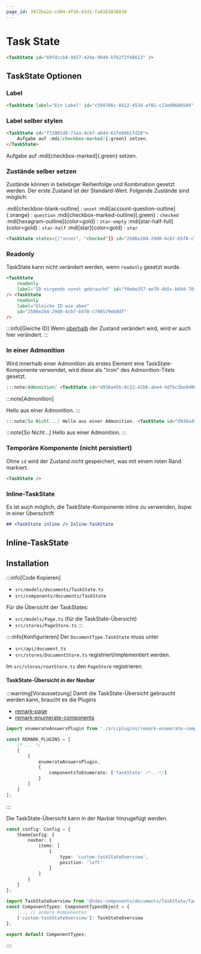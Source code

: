 ```yaml
---
page_id: 3972ba2a-cd84-4f16-81d2-fa8163838838
---
```



# Task State

```md
<TaskState id="69fdccb4-9d57-424a-9849-b762f2f48613" />
```

<BrowserWindow>
    <TaskState id="69fdccb4-9d57-424a-9849-b762f2f48613" />
</BrowserWindow>

## TaskState Optionen

### Label

```md
<TaskState label="Ein Label" id="c599706c-8422-453d-af02-c23e00686504" />
```

<BrowserWindow>
    <TaskState label="Ein Label" id="c599706c-8422-453d-af02-c23e00686504" />
</BrowserWindow>

### Label selber stylen

```md
<TaskState id="f72001d0-71ea-4cb7-a044-61fe09b1fd28">
    Aufgabe auf :mdi[checkbox-marked]{.green} setzen.
</TaskState>
```

<BrowserWindow>
<TaskState id="f72001d0-71ea-4cb7-a044-61fe09b1fd28">
    Aufgabe auf :mdi[checkbox-marked]{.green} setzen.
</TaskState>
</BrowserWindow>

### Zustände selber setzen

Zustände können in beliebiger Reihenfolge und Kombination gesetzt werden. Der erste Zustand ist der Standard-Wert. Folgende Zustände sind möglich:

:mdi[checkbox-blank-outline] : `unset` :mdi[account-question-outline]{.orange} : `question` :mdi[checkbox-marked-outline]{.green} : `checked` :mdi[hexagram-outline]{color=gold} : `star-empty` :mdi[star-half-full]{color=gold} : `star-half` :mdi[star]{color=gold} : `star`

```md
<TaskState states={['unset', 'checked']} id="2586e204-29d0-4cb7-b5f8-c786579eb8df"/>
```

<BrowserWindow>
    <TaskState states={['unset', 'checked']} id="2586e204-29d0-4cb7-b5f8-c786579eb8df" />
</BrowserWindow>

### Readonly

TaskState kann nicht verändert werden, wenn `readonly` gesetzt wurde.

```md
<TaskState 
    readonly 
    label="ID nirgends sonst gebraucht" id="f0ebe357-ee78-4b5c-b64d-70faf6c2f80b"
/> <TaskState 
    readonly
    label="Gleiche ID wie oben"
    id="2586e204-29d0-4cb7-b5f8-c786579eb8df"
/>
```

<BrowserWindow>
    <TaskState readonly label="ID nirgends sonst gebraucht" id="f0ebe357-ee78-4b5c-b64d-70faf6c2f80b" />
    <TaskState readonly label="Gleiche ID wie oben" id="2586e204-29d0-4cb7-b5f8-c786579eb8df" />
</BrowserWindow>

:::info[Gleiche ID] Wenn [oberhalb](#zustände-selber-setzen) der Zustand verändert wird, wird er auch hier verändert. :::

### In einer Admonition

Wird innerhalb einer Admonition als erstes Element eine TaskState-Komponente verwendet, wird diese als "Icon" des Admonition-Titels gesetzt.

```md
:::note[Admonition] <TaskState id="d936a45b-8c22-42b6-abe4-4df6c3be9406" /> Hello aus einer Admonition. :::
```

<BrowserWindow>

:::note[Admonition]

<TaskState id="d936a45b-8c22-42b6-abe4-4df6c3be9406" />
Hello aus einer Admonition.
:::
</BrowserWindow>

```md
:::note[So Nicht...] Hello aus einer Admonition. <TaskState id="d936a45b-8c22-42b6-abe4-4df6c3be9406" /> :::
```

<BrowserWindow>
    :::note[So Nicht...] Hello aus einer Admonition.
    <TaskState id="d936a45b-8c22-42b6-abe4-4df6c3be9406" />
    :::
</BrowserWindow>

### Temporäre Komponente (nicht persistiert)

Ohne `id` wird der Zustand nicht gespeichert, was mit einem roten Rand markiert.

```md
<TaskState />
```

<BrowserWindow>
    <TaskState />
</BrowserWindow>

### Inline-TaskState

Es ist auch möglich, die TaskState-Komponente inline zu verwenden, bspw. in einer Überschrift

```md
## <TaskState inline /> Inline-TaskState
```

<BrowserWindow>
    <h2>
        <TaskState inline id="a9a14ffa-3e6e-4288-b2c5-73499d85f4c6" /> Inline-TaskState
    </h2>
</BrowserWindow>

## Installation

:::info[Code Kopieren]

- `src/models/documents/TaskState.ts`
- `src/components/documents/TaskState`

Für die Übersicht der TaskStates:

- `src/models/Page.ts` (für die TaskState-Übersicht)
- `src/stores/PageStore.ts` :::

::::info[Konfigurieren] Der `DocumentType.TaskState` muss unter

- `src/api/document.ts`
- `src/stores/DocumentStore.ts` registriert/implementiert werden.

Im `src/stores/rootStore.ts` den `PageStore` registrieren.

#### TaskState-Übersicht in der Navbar

:::warning[Voraussetzung] Damit die TaskState-Übersicht gebraucht werden kann, braucht es die Plugins

- [remark-page](../../../../app-architecture/remark-plugins/mdx-page/index.mdx)
- [remark-enumerate-components](../../../../app-architecture/remark-plugins/enumerate-components/index.mdx)

```ts title="docusaurus.config.ts" {1,5-12}
import enumerateAnswersPlugin from './src/plugins/remark-enumerate-components/plugin';

const REMARK_PLUGINS = [
    /* ... */
    [
        [
            enumerateAnswersPlugin,
            {
                componentsToEnumerate: ['TaskState' /*...*/]
            }
        ]
    ]
];
```

:::

Die TaskState-Übersicht kann in der Navbar hinzugefügt werden.

```ts title="docusaurus.config.ts" {5-8}
const config: Config = {
    themeConfig: {
        navbar: {
            items: [
                {
                    type: 'custom-taskStateOverview',
                    position: 'left'
                }
            ]
        }
    }
};
```

```ts title="src/theme/NavbarItem/ComponentTypes.tsx" {1,4}
import TaskStateOverview from '@tdev-components/documents/TaskState/TaskStateOverview';
const ComponentTypes: ComponentTypesObject = {
    ..., // andere Komponenten
    ['custom-taskStateOverview']: TaskStateOverview
};

export default ComponentTypes;
```

::::

